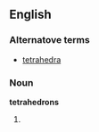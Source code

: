==English==

===Alternatove terms===
*[[tetrahedra]]

===Noun===
'''tetrahedrons'''

# {{plural of|[[tetrahedron]]}}